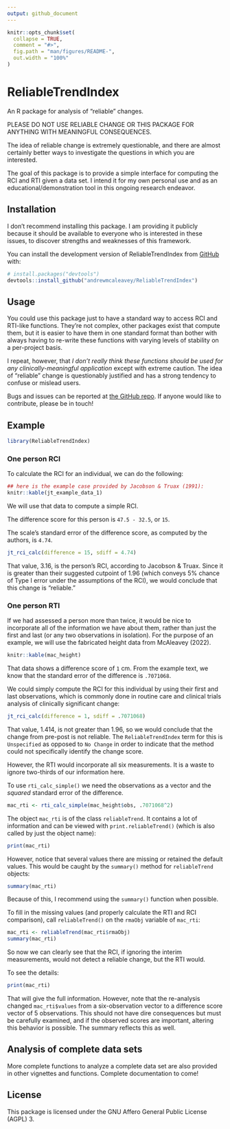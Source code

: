 ```yaml
---
output: github_document
---
```


<!-- README.md is generated from README.Rmd. Please edit that file -->

```r
knitr::opts_chunk$set(
  collapse = TRUE,
  comment = "#>",
  fig.path = "man/figures/README-",
  out.width = "100%"
)
```

# ReliableTrendIndex

<!-- badges: start -->
<!-- badges: end -->

An R package for analysis of "reliable" changes.

PLEASE DO NOT USE RELIABLE CHANGE OR THIS PACKAGE FOR ANYTHING WITH MEANINGFUL CONSEQUENCES. 

The idea of reliable change is extremely questionable, and there are almost certainly better ways to investigate the questions in which you are interested. 

The goal of this package is to provide a simple interface for computing the RCI and RTI given a data set. I intend it for my own personal use and as an educational/demonstration tool in this ongoing research endeavor. 

## Installation

I don't recommend installing this package. I am providing it publicly because it should be available to everyone who is interested in these issues, to discover strengths and weaknesses of this framework. 

You can install the development version of ReliableTrendIndex from [GitHub](https://github.com/) with:

``` r
# install.packages("devtools")
devtools::install_github("andrewmcaleavey/ReliableTrendIndex")
```

## Usage

You could use this package just to have a standard way to access RCI and RTI-like functions. They're not complex, other packages exist that compute them, but it is easier to have them in one standard format than bother with always having to re-write these functions with varying levels of stability on a per-project basis.  

I repeat, however, that *I don't really think these functions should be used for any clinically-meaningful application* except with extreme caution. The idea of "reliable" change is questionably justified and has a strong tendency to confuse or mislead users.  

Bugs and issues can be reported at [the GitHub repo](https://github.com/andrewmcaleavey/ReliableTrendIndex). If anyone would like to contribute, please be in touch!  

## Example

```r
library(ReliableTrendIndex)
```

### One person RCI  

To calculate the RCI for an individual, we can do the following:  

```r
## here is the example case provided by Jacobson & Truax (1991): 
knitr::kable(jt_example_data_1)
```

We will use that data to compute a simple RCI.  

The difference score for this person is `47.5 - 32.5`, or `15`. 

The scale's standard error of the difference score, as computed by the authors, is `4.74`. 

```r
jt_rci_calc(difference = 15, sdiff = 4.74)
```

That value, 3.16, is the person's RCI, according to Jacobson & Truax. Since it is greater than their suggested cutpoint of 1.96 (which conveys 5% chance of Type I error under the assumptions of the RCI), we would conclude that this change is "reliable."

### One person RTI  

If we had assessed a person more than twice, it would be nice to incorporate all of the information we have about them, rather than just the first and last (or any two observations in isolation). For the purpose of an example, we will use the fabricated height data from McAleavey (2022).  

```r
knitr::kable(mac_height)
```

That data shows a difference score of `1` cm. From the example text, we know that the standard error of the difference is `.7071068`. 

We could simply compute the RCI for this individual by using their first and last observations, which is commonly done in routine care and clinical trials analysis of clinically significant change:  

```r
jt_rci_calc(difference = 1, sdiff = .7071068)
```

That value, 1.414, is not greater than 1.96, so we would conclude that the change from pre-post is not reliable. The `ReliableTrendIndex` term for this is `Unspecified` as opposed to `No Change` in order to indicate that the method could not specifically identify the change score. 

However, the RTI would incorporate all six measurements. It is a waste to ignore two-thirds of our information here. 

To use `rti_calc_simple()` we need the observations as a vector and the *squared* standard error of the difference. 

```r
mac_rti <- rti_calc_simple(mac_height$obs, .7071068^2)
```

The object `mac_rti` is of the class `reliableTrend`. It contains a lot of information and can be viewed with `print.reliableTrend()` (which is also called by just the object name):

```r
print(mac_rti)
```

However, notice that several values there are missing or retained the default values. This would be caught by the `summary()` method for `reliableTrend` objects: 

```r
summary(mac_rti)
```

Because of this, I recommend using the `summary()` function when possible. 

To fill in the missing values (and properly calculate the RTI and RCI comparison), call `reliableTrend()` on the `rmaObj` variable of `mac_rti`: 

```r
mac_rti <- reliableTrend(mac_rti$rmaObj)
summary(mac_rti)
```

So now we can clearly see that the RCI, if ignoring the interim measurements, would not detect a reliable change, but the RTI would. 

To see the details: 

```r
print(mac_rti)
```

That will give the full information. However, note that the re-analysis changed `mac_rti$values` from a six-observation vector to a difference score vector of 5 observations. This should not have dire consequences but must be carefully examined, and if the observed scores are important, altering this behavior is possible. The summary reflects this as well.   

## Analysis of complete data sets  

More complete functions to analyze a complete data set are also provided in other vignettes and functions. Complete documentation to come!

## License

This package is licensed under the GNU Affero General Public License (AGPL) 3.  
